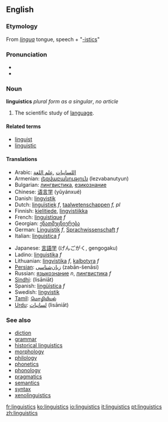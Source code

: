 ==English==

===Etymology===
From {{L.}} ''[[lingua]]'' tongue, speech + "[[-istics]]"

===Pronunciation===
*{{IPA|lɪŋˈɡwɪstɪks}}
*{{SAMPA|/lIN"gwIstIks/}}

===Noun===
{{wikipedia}}
'''linguistics''' ''plural form as a singular'', ''no article''
# The scientific study of [[language]].

====Related terms====
*[[linguist]]
*[[linguistic]]

====Translations====
{{top}}
*Arabic: [[اللسانيات]] ,[[علم اللغة]]
*Armenian: [[լեզվաբանություն]] (lezvabanutyun)
*Bulgarian: [[лингвистика]], [[езикознание]] 
*Chinese: [[语言学]] (yǔyánxué)
*Danish: [[lingvistik]]
*Dutch: [[linguïstiek]] ''f'', [[taalwetenschappen]] ''f, pl''
*Finnish: [[kielitiede]], [[lingvistiikka]]
*French: [[linguistique]] ''f''
*Georgian: [[ენათმეცნიერება]]
*German: [[Linguistik]] ''f'', [[Sprachwissenschaft]] ''f''
*Italian: [[linguistica]] ''f''
{{mid}}
*Japanese: [[言語学]] (げんごがく, gengogaku)
*Ladino: [[linguistika]] ''f''
*Lithuanian: [[lingvistika]] ''f'', [[kalbotyra]] ''f''
*[[Persian]]: [[زبان‌شناسی]] (zabān-šenāsi)
*Russian: [[языкознание]] ''n'', [[лингвистика]] ''f''
*[[Sindhi]]: {{SDchar|[[لسانيات]]}} (lisāniāt)
*Spanish: [[lingüística]] ''f''
*Swedish: [[lingvistik]]
*[[Tamil]]: [[மொழியியல்]]
*[[Urdu]]: [[لسانيات]] (lisāniāt)
{{bottom}}

===See also===
*[[diction]]
*[[grammar]]
*[[historical linguistics]]
*[[morphology]]
*[[philology]]
*[[phonetics]]
*[[phonology]]
*[[pragmatics]]
*[[semantics]]
*[[syntax]]
*[[xenolinguistics]]

[[fr:linguistics]]
[[ko:linguistics]]
[[io:linguistics]]
[[it:linguistics]]
[[pt:linguistics]]
[[zh:linguistics]]